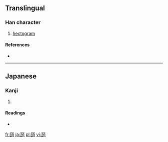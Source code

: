 ==Translingual==

===Han character===
{{Han char|rn=98|rad=瓦|as=06|sn=11|four=|canj=一弓一日 (MNMA)}}

# [[hectogram]]

====References====
* {{Han ref|kx=0749.131|dkj=21499|dj=1157.330|hdz=21424.111|uh=74F8|ud=29944}}

----

==Japanese==

===Kanji===
{{ja-kanji|grade=|rs=瓦06}}

# {{defn|Japanese|sort=瓦06}}

====Readings====
* {{ja-readings|on=|kun=[[へくとぐら]] (hekutogura)|nanori=}}

[[fr:瓸]]
[[ja:瓸]]
[[pl:瓸]]
[[vi:瓸]]